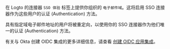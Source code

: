 在 Logto 的连接器 `SSO 体验` 标签上提供你组织的 `电子邮件域`。这将启用 SSO 连接器作为这些用户的认证 (Authentication) 方法。

具有指定域电子邮件地址的用户将被重定向，以使用你的 SSO 连接器作为他们唯一的认证 (Authentication) 方法。

有关与 Okta 创建 OIDC 集成的更多详细信息，请查看 [创建 OIDC 应用集成](https://help.okta.com/oie/en-us/content/topics/apps/apps_app_integration_wizard_oidc.htm)。
